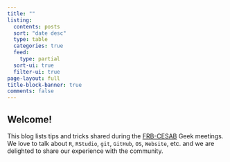 ```yaml
---
title: ""
listing:
  contents: posts
  sort: "date desc"
  type: table
  categories: true
  feed:
    type: partial
  sort-ui: true
  filter-ui: true
page-layout: full
title-block-banner: true
comments: false
---
```


<!-- ![](images/logo-CESAB.png){fig-align="right" width=30%} -->

## Welcome!

This blog lists tips and tricks shared during the [FRB-CESAB](https://www.fondationbiodiversite.fr/en/about-the-foundation/le-cesab/) Geek meetings. We love to talk about `R`, `RStudio`, `git`, `GitHub`, `OS`, `Website`, etc. and we are delighted to share our experience with the community.

<br>
